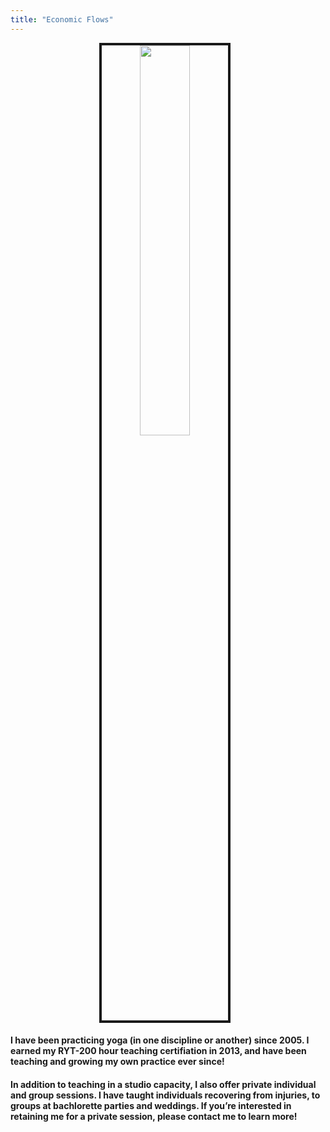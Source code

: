 ---
title: "Economic Flows"
---
<center>
<img src="images/10620396_2913613086910_1829396147833623530_o_2913613086910.jpg" style="width:40%; border:4px solid; margin-right: 10px" align="c">
</center>

#### I have been practicing yoga (in one discipline or another) since 2005. I earned my RYT-200 hour teaching certifiation in 2013, and have been teaching and growing my own practice ever since!

#### In addition to teaching in a studio capacity, I also offer private individual and group sessions. I have taught individuals recovering from injuries, to groups at bachlorette parties and weddings. If you're interested in retaining me for a private session, please contact me to learn more!

<!-- <div style= "float:right"> -->
<!-- <img src="images/IMG953503.jpg" style="width:20%; border:4px solid; margin-right: 10px" align="right"> -->
<!-- </div> -->

